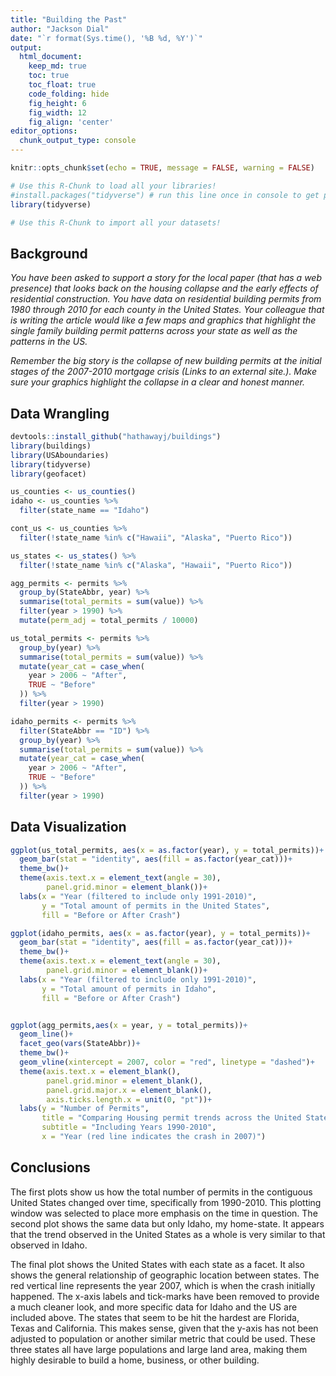 ```yaml
---
title: "Building the Past"
author: "Jackson Dial"
date: "`r format(Sys.time(), '%B %d, %Y')`"
output:
  html_document:  
    keep_md: true
    toc: true
    toc_float: true
    code_folding: hide
    fig_height: 6
    fig_width: 12
    fig_align: 'center'
editor_options: 
  chunk_output_type: console
---
```


```r
knitr::opts_chunk$set(echo = TRUE, message = FALSE, warning = FALSE)
```

```r
# Use this R-Chunk to load all your libraries!
#install.packages("tidyverse") # run this line once in console to get package
library(tidyverse)

```

```r
# Use this R-Chunk to import all your datasets!

```

## Background

_You have been asked to support a story for the local paper (that has a web presence) that looks back on the housing collapse and the early effects of residential construction. You have data on residential building permits from 1980 through 2010 for each county in the United States. Your colleague that is writing the article would like a few maps and graphics that highlight the single family building permit patterns across your state as well as the patterns in the US._

_Remember the big story is the collapse of new building permits at the initial stages of the 2007-2010 mortgage crisis (Links to an external site.). Make sure your graphics highlight the collapse in a clear and honest manner._

## Data Wrangling

```r
devtools::install_github("hathawayj/buildings")
library(buildings)
library(USAboundaries)
library(tidyverse)
library(geofacet)

us_counties <- us_counties()
idaho <- us_counties %>% 
  filter(state_name == "Idaho")

cont_us <- us_counties %>% 
  filter(!state_name %in% c("Hawaii", "Alaska", "Puerto Rico"))

us_states <- us_states() %>% 
  filter(!state_name %in% c("Alaska", "Hawaii", "Puerto Rico"))

agg_permits <- permits %>% 
  group_by(StateAbbr, year) %>% 
  summarise(total_permits = sum(value)) %>% 
  filter(year > 1990) %>% 
  mutate(perm_adj = total_permits / 10000)

us_total_permits <- permits %>% 
  group_by(year) %>% 
  summarise(total_permits = sum(value)) %>% 
  mutate(year_cat = case_when(
    year > 2006 ~ "After",
    TRUE ~ "Before"
  )) %>% 
  filter(year > 1990)

idaho_permits <- permits %>% 
  filter(StateAbbr == "ID") %>% 
  group_by(year) %>% 
  summarise(total_permits = sum(value)) %>% 
  mutate(year_cat = case_when(
    year > 2006 ~ "After",
    TRUE ~ "Before"
  )) %>% 
  filter(year > 1990)


```

## Data Visualization

```r
ggplot(us_total_permits, aes(x = as.factor(year), y = total_permits))+
  geom_bar(stat = "identity", aes(fill = as.factor(year_cat)))+
  theme_bw()+
  theme(axis.text.x = element_text(angle = 30),
        panel.grid.minor = element_blank())+
  labs(x = "Year (filtered to include only 1991-2010)",
       y = "Total amount of permits in the United States",
       fill = "Before or After Crash")

ggplot(idaho_permits, aes(x = as.factor(year), y = total_permits))+
  geom_bar(stat = "identity", aes(fill = as.factor(year_cat)))+
  theme_bw()+
  theme(axis.text.x = element_text(angle = 30),
        panel.grid.minor = element_blank())+
  labs(x = "Year (filtered to include only 1991-2010)",
       y = "Total amount of permits in Idaho",
       fill = "Before or After Crash")


ggplot(agg_permits,aes(x = year, y = total_permits))+
  geom_line()+
  facet_geo(vars(StateAbbr))+
  theme_bw()+
  geom_vline(xintercept = 2007, color = "red", linetype = "dashed")+
  theme(axis.text.x = element_blank(),
        panel.grid.minor = element_blank(),
        panel.grid.major.x = element_blank(),
        axis.ticks.length.x = unit(0, "pt"))+
  labs(y = "Number of Permits",
       title = "Comparing Housing permit trends across the United States",
       subtitle = "Including Years 1990-2010",
       x = "Year (red line indicates the crash in 2007)")

```

## Conclusions

The first plots show us how the total number of permits in the contiguous United States changed over time, specifically from 1990-2010. This plotting window was selected to place more emphasis on the time in question. The second plot shows the same data but only Idaho, my home-state. It appears that the trend observed in the United States as a whole is very similar to that observed in Idaho.

The final plot shows the United States with each state as a facet. It also shows the general relationship of geographic location between states. The red vertical line represents the year 2007, which is when the crash initially happened. The x-axis labels and tick-marks have been removed to provide a much cleaner look, and more specific data for Idaho and the US are included above. The states that seem to be hit the hardest are Florida, Texas and California. This makes sense, given that the y-axis has not been adjusted to population or another similar metric that could be used. These three states all have large populations and large land area, making them highly desirable to build a home, business, or other building.
